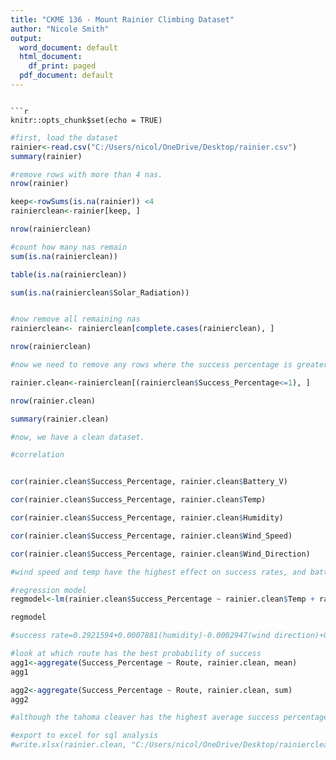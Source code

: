 ---
title: "CKME 136 - Mount Rainier Climbing Dataset"
author: "Nicole Smith"
output:
  word_document: default
  html_document:
    df_print: paged
  pdf_document: default
---




```

```{r setup, include=FALSE}
knitr::opts_chunk$set(echo = TRUE)
```





```{r}
#first, load the dataset
rainier<-read.csv("C:/Users/nicol/OneDrive/Desktop/rainier.csv")
summary(rainier)

```


```{r}
#remove rows with more than 4 nas.
nrow(rainier)

keep<-rowSums(is.na(rainier)) <4
rainierclean<-rainier[keep, ]

nrow(rainierclean)

#count how many nas remain
sum(is.na(rainierclean))

table(is.na(rainierclean))

sum(is.na(rainierclean$Solar_Radiation))


#now remove all remaining nas
rainierclean<- rainierclean[complete.cases(rainierclean), ]

nrow(rainierclean)

#now we need to remove any rows where the success percentage is greater than 1, since that is not logical.

rainier.clean<-rainierclean[(rainierclean$Success_Percentage<=1), ]

nrow(rainier.clean)

summary(rainier.clean)

#now, we have a clean dataset.
```



```{r}
#correlation


cor(rainier.clean$Success_Percentage, rainier.clean$Battery_V)

cor(rainier.clean$Success_Percentage, rainier.clean$Temp)

cor(rainier.clean$Success_Percentage, rainier.clean$Humidity)

cor(rainier.clean$Success_Percentage, rainier.clean$Wind_Speed)

cor(rainier.clean$Success_Percentage, rainier.clean$Wind_Direction)

#wind speed and temp have the highest effect on success rates, and battery voltage has the lest. for the linear model i will use temp, humidity, wind speed and wind direction.
```


```{r}
#regression model
regmodel<-lm(rainier.clean$Success_Percentage ~ rainier.clean$Temp + rainier.clean$Humidity + rainier.clean$Wind_Speed + rainier.clean$Wind_Direction)

regmodel

#success rate=0.2921594+0.0007881(humidity)-0.0002947(wind direction)+0.0053524(temperature)-0.0044135(wind speed)
```


```{r}
#look at which route has the best probability of success
agg1<-aggregate(Success_Percentage ~ Route, rainier.clean, mean)
agg1

agg2<-aggregate(Success_Percentage ~ Route, rainier.clean, sum)
agg2

#although the tahoma cleaver has the highest average success percentage, of 100%, there is only 1 attempt, so we do not have enough evidence to conclude that this route has the highest success percentage.
```



```{r}
#export to excel for sql analysis
#write.xlsx(rainier.clean, "C:/Users/nicol/OneDrive/Desktop/rainierclean.xlsx")
```

